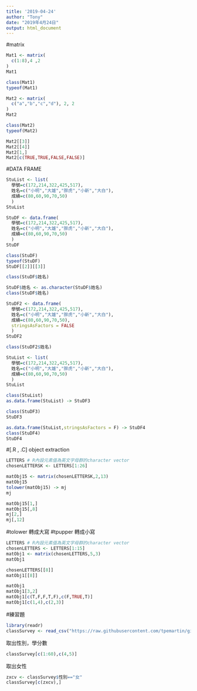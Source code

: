 ```yaml
---
title: '2019-04-24'
author: "Tony"
date: "2019年4月24日"
output: html_document
---
```

#matrix
```r
Mat1 <- matrix(
  c(1:8),4 ,2
)
Mat1
```

```r
class(Mat1)
typeof(Mat1)
```

```r
Mat2 <- matrix(
  c("a","b","c","d"), 2, 2
)
Mat2
```

```r
class(Mat2)
typeof(Mat2)
```

```r
Mat2[[3]]
Mat2[[4]]
Mat2[1,]
Mat2[c(TRUE,TRUE,FALSE,FALSE)]
```

#DATA FRAME
```r
StuList <- list(
  學號=c(172,214,322,425,517),
  姓名=c("小明","大雄","胖虎","小新","大白"),
  成績=c(80,60,90,70,50)
  )
StuList 
```

```r
StuDF <- data.frame(
  學號=c(172,214,322,425,517),
  姓名=c("小明","大雄","胖虎","小新","大白"),
  成績=c(80,60,90,70,50)
  )
StuDF 
```

```r
class(StuDF)
typeof(StuDF)
StuDF[[2]][[3]]

```

```r
class(StuDF$姓名)


```

```r
StuDF$姓名 <- as.character(StuDF$姓名)
class(StuDF$姓名)
```

```r
StuDF2 <- data.frame(
  學號=c(172,214,322,425,517),
  姓名=c("小明","大雄","胖虎","小新","大白"),
  成績=c(80,60,90,70,50),
  stringsAsFactors = FALSE
  )
StuDF2 

```

```r
class(StuDF2$姓名)
```

```r
StuList <- list(
  學號=c(172,214,322,425,517),
  姓名=c("小明","大雄","胖虎","小新","大白"),
  成績=c(80,60,90,70,50)
  )
StuList 
```

```r
class(StuList)
as.data.frame(StuList) -> StuDF3

class(StuDF3)
StuDF3

```

```r
as.data.frame(StuList,stringsAsFactors = F) -> StuDF4
class(StuDF4)
StuDF4
```

#[.R , .C] object extraction
```r
LETTERS # R內設元素值為英文字母群的character vector
chosenLETTERSK <- LETTERS[1:26]

```

```r
matObj15 <- matrix(chosenLETTERSK,2,13)
matObj15
tolower(matObj15) -> mj
mj
```

```r
matObj15[1,]
matObj15[,8]
mj[2,]
mj[,12]
```
#tolower 轉成大寫
#tpupper 轉成小寫
```r
LETTERS # R內設元素值為英文字母群的character vector
chosenLETTERS <- LETTERS[1:15]
matObj1 <- matrix(chosenLETTERS,5,3)
matObj1
```


```r
chosenLETTERS[[8]]
matObj1[[8]]
```

```r
matObj1
matObj1[3,2] 
matObj1[c(T,F,F,T,F),c(F,TRUE,T)]
matObj1[c(1,4),c(2,3)]
```
#練習題
```r
library(readr)
classSurvey <- read_csv("https://raw.githubusercontent.com/tpemartin/github-data/master/classSurvey.csv")
```
取出性別，學分數
```r
classSurvey[c(1:60),c(4,5)]
```
取出女性
```r
zxcv <- classSurvey$性別=="女"
classSurvey[c(zxcv),]
```

